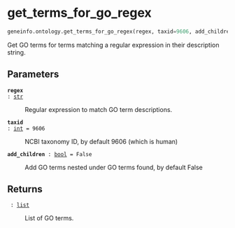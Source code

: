 # get_terms_for_go_regex { #geneinfo.ontology.get_terms_for_go_regex }

```python
geneinfo.ontology.get_terms_for_go_regex(regex, taxid=9606, add_children=False)
```

Get GO terms for terms matching a regular expression in their description string.

## Parameters {.doc-section .doc-section-parameters}

<code>[**regex**]{.parameter-name} [:]{.parameter-annotation-sep} [[str](`str`)]{.parameter-annotation}</code>

:   Regular expression to match GO term descriptions.

<code>[**taxid**]{.parameter-name} [:]{.parameter-annotation-sep} [[int](`int`)]{.parameter-annotation} [ = ]{.parameter-default-sep} [9606]{.parameter-default}</code>

:   NCBI taxonomy ID, by default 9606 (which is human)

<code>[**add_children**]{.parameter-name} [:]{.parameter-annotation-sep} [[bool](`bool`)]{.parameter-annotation} [ = ]{.parameter-default-sep} [False]{.parameter-default}</code>

:   Add GO terms nested under GO terms found, by default False

## Returns {.doc-section .doc-section-returns}

<code>[]{.parameter-name} [:]{.parameter-annotation-sep} [[list](`list`)]{.parameter-annotation}</code>

:   List of GO terms.